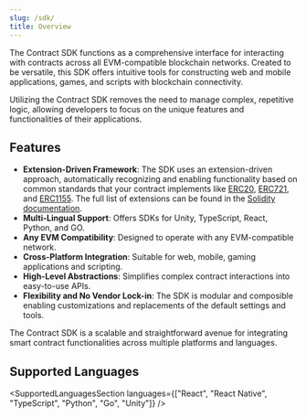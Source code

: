 ```yaml
---
slug: /sdk/
title: Overview
---
```



The Contract SDK functions as a comprehensive interface for interacting with contracts
across all EVM-compatible blockchain networks.
Created to be versatile, this SDK offers intuitive tools for constructing web and mobile applications,
games, and scripts with blockchain connectivity.

Utilizing the Contract SDK removes the need to manage complex, repetitive logic,
allowing developers to focus on the unique features and functionalities of their applications.

## Features

- **Extension-Driven Framework**: The SDK uses an extension-driven approach, automatically recognizing and enabling functionality based on common standards that your contract implements like [ERC20](/solidity/extensions/erc20), [ERC721](/solidity/extensions/erc721), and [ERC1155](/solidity/extensions/erc1155). The full list of extensions can be found in the [Solidity documentation](/solidity/extensions).
- **Multi-Lingual Support**: Offers SDKs for Unity, TypeScript, React, Python, and GO.
- **Any EVM Compatibility**: Designed to operate with any EVM-compatible network.
- **Cross-Platform Integration**: Suitable for web, mobile, gaming applications and scripting.
- **High-Level Abstractions**: Simplifies complex contract interactions into easy-to-use APIs.
- **Flexibility and No Vendor Lock-in**: The SDK is modular and composible enabling customizations and replacements of the default settings and tools.

The Contract SDK is a scalable and straightforward avenue for integrating smart contract functionalities across multiple platforms and languages.

## Supported Languages

<SupportedLanguagesSection
  languages={["React", "React Native", "TypeScript", "Python", "Go", "Unity"]}
/>
